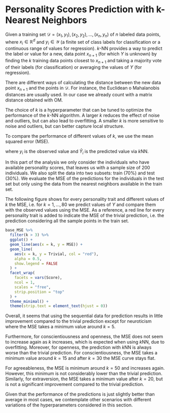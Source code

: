 # Personality Scores Prediction with k-Nearest Neighbors

Given a training set $\mathcal{D} = {(x_1, y_1), (x_2, y_2), \dots, (x_n, y_n)}$ of $n$ labeled data points, where $x_i \in \mathbb{R}^d$ and $y_i \in \mathcal{Y}$ (a finite set of class labels for classification or a continuous range of values for regression). $k$-NN provides a way to predict the label or value for a new, data point $x_{n+1}$ (for which $Y$ is unknown) by finding the $k$ training data points closest to $x_{n+1}$ and taking a majority vote of their labels (for classification) or averaging the values of $Y$ (for regression).

There are different ways of calculating the distance between the new data point $x_{n+1}$ and the points in $\mathcal{D}$. For instance, the Euclidean o Mahalanobis distances are usually used. In our case we already count with a matrix distance obtained with OM.

The choice of $k$ is a hyperparameter that can be tuned to optimize the performance of the $k$-NN algorithm. A larger $k$ reduces the effect of noise and outliers, but can also lead to overfitting. A smaller $k$ is more sensitive to noise and outliers, but can better capture local structure.

To compare the performance of different values of $k$, we use the mean squared error (MSE).

\begin{equation}
\text{MSE} = \frac{1}{n} \sum_{i=1}^n (Y_i - \hat{Y}_i)^2
\end{equation}

where $y_i$ is the observed value and $\hat{Y}_i$ is the predicted value via $k$NN.

In this part of the analysis we only consider the individuals who have available personality scores, that leaves us with a sample size of 200 individuals. We also split the data into two subsets: train (70%) and test (30%). We evaluate the MSE of the predictions for the individuals in the test set but only using the data from the nearest neighbors available in the train set.

The following figure shows for every personality trait and different values of $k$ the MSE, i.e. for $k = 1, \dots, 80$ we predict values of $Y$ and compare them with the observed values using the MSE. As a reference, a red line for every personality trait is added to indicate the MSE of the trivial prediction, i.e. the prediction considering all the sample points in the train set.

```r
base_MSE %>%
  filter(k > 3) %>%
  ggplot() +
  geom_line(aes(x = k, y = MSE)) +
  geom_line(
    aes(x = k, y = Trivial, col = "red"),
    alpha = 0.5,
    show.legend = FALSE
  ) +
  facet_wrap(
    facets = vars(Score),
    ncol = 1,
    scales = "free",
    strip.position = "top"
  ) +
  theme_minimal() +
  theme(strip.text = element_text(hjust = 0))
```

Overall, it seems that using the sequential data for prediction results in little improvement compared to the trivial prediction except for neuroticism where the MSE takes a minimum value around $k = 5$. 

Furthermore, for conscientiousness and openness, the MSE does not seem to increase again as $k$ increases, which is expected when using $k$NN, due to overfitting. Moreover, for openness, the prediction with $k$NN is always worse than the trivial prediction. For conscientiousness, the MSE takes a minimum value around $k = 15$ and after $k = 30$ the MSE curve stays flat.

For agreeableness, the MSE is minimum around $k = 50$ and increases again. However, this minimum is not considerably lower than the trivial prediction. Similarly, for extraversion, the MSE takes a minimum value after $k = 20$, but is not a significant improvement compared to the trivial prediction.

Given that the performance of the predictions is just slightly better than average in most cases, we contemplate other scenarios with different variations of the hyperparameters considered in this section.